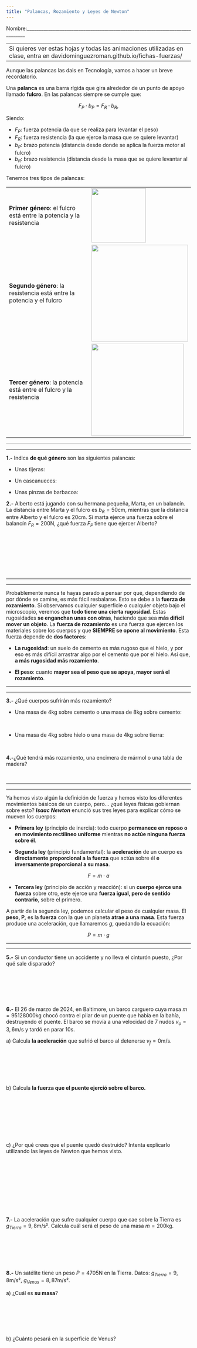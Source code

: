 ```yaml
---
title: "Palancas, Rozamiento y Leyes de Newton"
---
```


Nombre:\_\_\_\_\_\_\_\_\_\_\_\_\_\_\_\_\_\_\_\_\_\_\_\_\_\_\_\_\_\_\_\_\_\_\_\_\_\_\_\_\_\_\_\_\_\_\_\_\_\_\_\_\_\_\_\_\_\_\_\_\_\_\_\_\_\_\_\_\_\_\_\_\_\_\_\_\_\_

------------------------------------------------------------------------
Si quieres ver estas hojas y todas las animaciones utilizadas en clase, entra en davidominguezroman.github.io/fichas-fuerzas/

------------------------------------------------------------------------

Aunque las palancas las dais en Tecnología, vamos a hacer un breve recordatorio.

Una **palanca** es una barra rígida que gira alrededor de un punto de apoyo llamado **fulcro**. En las palancas siempre se cumple que:

$$
F_P\cdot b_P = F_R\cdot b_R,
$$

Siendo:

-   $F_P$: fuerza potencia (la que se realiza para levantar el peso)
-   $F_R$: fuerza resistencia (la que ejerce la masa que se quiere levantar)
-   $b_P$: brazo potencia (distancia desde donde se aplica la fuerza motor al fulcro)
-   $b_R$: brazo resistencia (distancia desde la masa que se quiere levantar al fulcro)

Tenemos tres tipos de palancas:

|                                                                       |                                               |
|-------------------------------------------|-----------------------------|
| **Primer género**: el fulcro está entre la potencia y la resistencia  | ![](pictures/palancagrado1.jpg){width="148"}  |
| **Segundo género**: la resistencia está entre la potencia y el fulcro | ![](pictures/palancagrado2.jpeg){width="263"} |
| **Tercer género**: la potencia está entre el fulcro y la resistencia  | ![](pictures/palancagrado3.jpeg){width="251"} |

------------------------------------------------------------------------

------------------------------------------------------------------------

**1.-** Indica **de qué género** son las siguientes palancas:

-   Unas tijeras:

-   Un cascanueces:

-   Unas pinzas de barbacoa:

**2.-** Alberto está jugando con su hermana pequeña, Marta, en un balancín. La distancia entre Marta y el fulcro es $b_R = 50\text{cm}$, mientras que la distancia entre Alberto y el fulcro es $20\text{cm}$. Si marta ejerce una fuerza sobre el balancín $F_R = 200\text{N}$, ¿qué fuerza $F_P$ tiene que ejercer Alberto?

<br>

<br>

<br>

<br>

------------------------------------------------------------------------

------------------------------------------------------------------------

Probablemente nunca te hayas parado a pensar por qué, dependiendo de por dónde se camine, es más fácil resbalarse. Esto se debe a la **fuerza de rozamiento**. Si observamos cualquier superficie o cualquier objeto bajo el microscopio, veremos que **todo tiene una cierta rugosidad**. Estas rugosidades **se enganchan unas con otras**, haciendo que sea **más difícil mover un objeto**. La **fuerza de rozamiento** es una fuerza que ejercen los materiales sobre los cuerpos y que **SIEMPRE se opone al movimiento**. Esta fuerza depende de **dos factores**:

-   **La rugosidad**: un suelo de cemento es más rugoso que el hielo, y por eso es más difícil arrastrar algo por el cemento que por el hielo. Así que, **a más rugosidad más rozamiento**.

-   **El peso**: cuanto **mayor sea el peso que se apoya, mayor será el rozamiento**.

------------------------------------------------------------------------

------------------------------------------------------------------------

**3.-** ¿Qué cuerpos sufrirán más rozamiento?

-   Una masa de 4kg sobre cemento o una masa de 8kg sobre cemento:

<br>

-   Una masa de 4kg sobre hielo o una masa de 4kg sobre tierra:

<br>

**4.-**¿Qué tendrá más rozamiento, una encimera de mármol o una tabla de madera?

<br>

------------------------------------------------------------------------

------------------------------------------------------------------------

Ya hemos visto algún la definición de fuerza y hemos visto los diferentes movimientos básicos de un cuerpo, pero... ¿qué leyes físicas gobiernan sobre esto? ***Isaac Newton*** enunció sus tres leyes para explicar cómo se mueven los cuerpos:

-   **Primera ley** (principio de inercia): todo cuerpo **permanece en reposo o en movimiento rectilíneo uniforme** mientras **no actúe ninguna fuerza sobre él**.

-   **Segunda ley** (principio fundamental): la **aceleración** de un cuerpo es **directamente proporcional a la fuerza** que actúa sobre él **e inversamente proporcional a su masa**.

$$
F=m\cdot a
$$

-   **Tercera ley** (principio de acción y reacción): si un **cuerpo ejerce una fuerza** sobre otro, este ejerce una **fuerza igual, pero de sentido contrario**, sobre el primero.

A partir de la segunda ley, podemos calcular el peso de cualquier masa. El **peso, P,** es la **fuerza** con la que un planeta **atrae a una masa**. Esta fuerza produce una aceleración, que llamaremos $g$, quedando la ecuación:

$$
P=m\cdot g
$$

------------------------------------------------------------------------

------------------------------------------------------------------------

**5.-** Si un conductor tiene un accidente y no lleva el cinturón puesto, ¿Por qué sale disparado?

<br>

<br>

<br>

**6.-** El 26 de marzo de 2024, en Baltimore, un barco carguero cuya masa $m=95 128 000 \text{kg}$ chocó contra el pilar de un puente que había en la bahía, destruyendo el puente. El barco se movía a una velocidad de 7 nudos $v_o = 3,6 \text{m}/\text{s}$ y tardó en parar $10\text{s}$.

a\) Calcula **la aceleración** que sufrió el barco al detenerse $v_f = 0\text{m}/\text{s}$.

<br>

<br>

<br>

b\) Calcula **la fuerza que el puente ejerció sobre el barco.**

<br>

<br>

<br>

<br>

c\) ¿Por qué crees que el puente quedó destruido? Intenta explicarlo utilizando las leyes de Newton que hemos visto.

<br>

<br>

<br>

<br>

<br>

**7.-** La aceleración que sufre cualquier cuerpo que cae sobre la Tierra es $g_{Tierra}=9,8 \text{m}/\text{s}²$. Calcula cuál será el peso de una masa $m=200 \text{kg}$.

<br>

<br>

<br>

**8.-** Un satélite tiene un peso $P=4705\text{N}$ en la Tierra. Datos: $g_{Tierra} = 9,8 \text{m}/\text{s}²$, $g_{Venus}=8,87 \text{m}/\text{s}²$.

a\) ¿Cuál es **su masa**?

<br>

<br>

<br>

b\) ¿Cuánto pesará en la superficie de Venus?

<br>

<br>

<br>

<br>